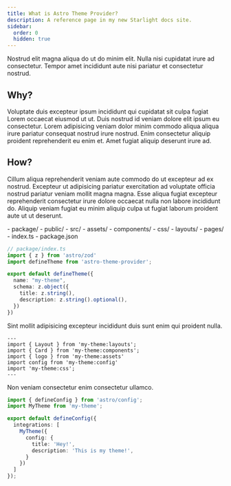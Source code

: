 ```yaml
---
title: What is Astro Theme Provider?
description: A reference page in my new Starlight docs site.
sidebar:
  order: 0
  hidden: true
---
```


Nostrud elit magna aliqua do ut do minim elit. Nulla nisi cupidatat irure ad consectetur. Tempor amet incididunt aute nisi pariatur et consectetur nostrud.

## Why?

Voluptate duis excepteur ipsum incididunt qui cupidatat sit culpa fugiat Lorem occaecat eiusmod ut ut. Duis nostrud id veniam dolore elit ipsum eu consectetur. Lorem adipisicing veniam dolor minim commodo aliqua aliqua irure pariatur consequat nostrud irure nostrud. Enim consectetur aliquip proident reprehenderit eu enim et. Amet fugiat aliquip deserunt irure ad.

## How?

Cillum aliqua reprehenderit veniam aute commodo do ut excepteur ad ex nostrud. Excepteur ut adipisicing pariatur exercitation ad voluptate officia nostrud pariatur veniam mollit magna magna. Esse aliqua fugiat excepteur reprehenderit consectetur irure dolore occaecat nulla non labore incididunt do. Aliquip veniam fugiat eu minim aliquip culpa ut fugiat laborum proident aute ut ut deserunt.

<FileTree>
- package/
  - public/
  - src/
    - assets/
    - components/
    - css/
    - layouts/
    - pages/
  - index.ts
  - package.json
</FileTree>

```ts
// package/index.ts
import { z } from 'astro/zod'
import defineTheme from 'astro-theme-provider';

export default defineTheme({
  name: "my-theme",
  schema: z.object({
    title: z.string(),
    description: z.string().optional(),
  })
})
```

Sint mollit adipisicing excepteur incididunt duis sunt enim qui proident nulla.

```tsx
---
import { Layout } from 'my-theme:layouts';
import { Card } from 'my-theme:components';
import { logo } from 'my-theme:assets'
import config from 'my-theme:config'
import 'my-theme:css';
---
```

Non veniam consectetur enim consectetur ullamco.

```ts
import { defineConfig } from 'astro/config';
import MyTheme from 'my-theme';

export default defineConfig({
  integrations: [
    MyTheme({
      config: {
        title: 'Hey!',
        description: 'This is my theme!',
      }
    })
  ]
});
```
